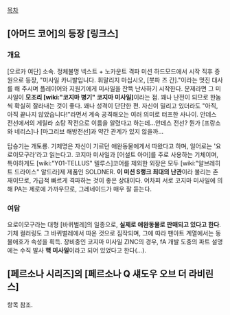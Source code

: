 [[목차]]
== [아머드 코어]의 등장 [링크스] ==

=== 개요 ===

[오르카 여단] 소속. 정체불명 넥스트 + 노카운트 격파 미션 하드모드에서 시작 직후 증원으로 등장, "미사일 카니발입니다. 휘말리지 마십시오, [붓파 즈 간]."이라는 멋진 대사를 해 주시며 플레이어와 지원기에게 미사일을 잔뜩 난사하기 시작한다. 문제라면 그 미사일이 '''모조리 [wiki:"코지마 병기" 코지마 미사일]'''이라는 점. 꽤나 난전이 되므로 한놈씩 확실히 잘라내는 것이 좋다.
꽤나 성격이 단단한 편. 자신이 밀리고 있더라도 "아직, 아직 끝나지 않았습니다!"라면서 계속 공격해오는 여러 의미로 터프한 사나이. 안데스 전선에서의 게릴라 소탕 작전으로 이름을 알렸다고 하는데...안데스 전선? 뭔가 [프랑소와 네리스]나 [마그리브 해방전선]과 약간 관계가 있지 않을까...

탑승기는 개토룡. 기체명은 자신이 기르던 애완동물에게서 따왔다고 하며, 일어로는 '요로이모구라'라고 읽는다고. 코지마 미사일과 [어설트 아머]를 주로 사용하는 기체이며, 특이하게도 [wiki:"Y01-TELLUS" 텔루스]코어를 제외한 외장은 모두 [wiki:"알브레히트 드라이스" 알드라]제 제품인 SOLDNER. '''이 미션 S랭크 최대의 난관'''이라 불리는 존재이므로, 가급적 빠르게 격파하는 것이 좋은 상대이다. 어차피 서로 코지마 미사일에 의해 PA는 제로에 가까우므로, 그레네이드가 매우 잘 듣는다.

=== 여담 ===
요로이모구라는 대형 [바퀴벌레]의 일종으로, '''실제로 애완동물로 판매되고 있다고 한다'''. 기체 컬러링도 그 바퀴벌레에서 따온 것으로 짐작되며, 그에 따라 팬아트 계열에서는 동물애호가 속성을 획득.
장비중인 코지마 미사일 ZINC의 경우, fA 개발 도중의 파트 설명에는 수직 발사 '''핵 미사일'''이라고 되어 있었다고 한다(...). 

== [페르소나 시리즈]의 [페르소나 Q 섀도우 오브 더 라비린스] ==

항목 참조.
